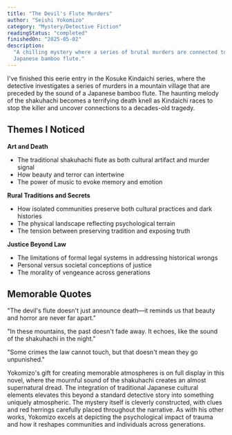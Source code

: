 ```yaml
---
title: "The Devil's Flute Murders"
author: "Seishi Yokomizo"
category: "Mystery/Detective Fiction"
readingStatus: "completed"
finishedOn: "2025-05-02"
description:
  "A chilling mystery where a series of brutal murders are connected to the haunting sound of a
  Japanese bamboo flute."
---
```


I've finished this eerie entry in the Kosuke Kindaichi series, where the detective investigates a
series of murders in a mountain village that are preceded by the sound of a Japanese bamboo flute.
The haunting melody of the shakuhachi becomes a terrifying death knell as Kindaichi races to stop
the killer and uncover connections to a decades-old tragedy.

## Themes I Noticed

**Art and Death**

- The traditional shakuhachi flute as both cultural artifact and murder signal
- How beauty and terror can intertwine
- The power of music to evoke memory and emotion

**Rural Traditions and Secrets**

- How isolated communities preserve both cultural practices and dark histories
- The physical landscape reflecting psychological terrain
- The tension between preserving tradition and exposing truth

**Justice Beyond Law**

- The limitations of formal legal systems in addressing historical wrongs
- Personal versus societal conceptions of justice
- The morality of vengeance across generations

## Memorable Quotes

"The devil's flute doesn't just announce death—it reminds us that beauty and horror are never far
apart."

"In these mountains, the past doesn't fade away. It echoes, like the sound of the shakuhachi in the
night."

"Some crimes the law cannot touch, but that doesn't mean they go unpunished."

Yokomizo's gift for creating memorable atmospheres is on full display in this novel, where the
mournful sound of the shakuhachi creates an almost supernatural dread. The integration of
traditional Japanese cultural elements elevates this beyond a standard detective story into
something uniquely atmospheric. The mystery itself is cleverly constructed, with clues and red
herrings carefully placed throughout the narrative. As with his other works, Yokomizo excels at
depicting the psychological impact of trauma and how it reshapes communities and individuals across
generations.
